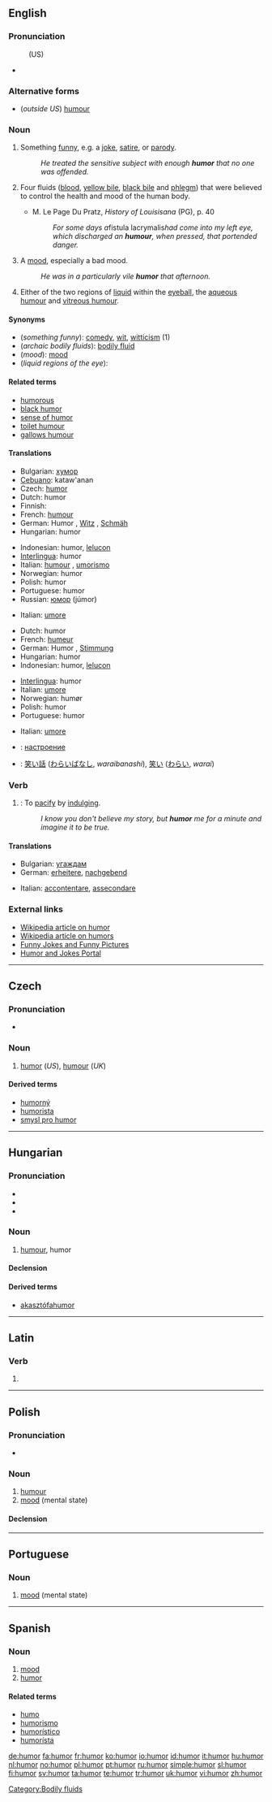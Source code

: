 {{wikipedia}}
{{also|humør|humör}}
==English==

===Pronunciation===
: (US) {{SAMPA|/hjumO@r/}}
* {{audio|en-us-humor.ogg|Audio (US)}}
*: {{rhymes|uːmə(r)}}

===Alternative forms===
* (''outside US'') [[humour]]<!-- what about canada? not sure which they use -->

===Noun===
{{en-noun}}

# {{uncountable}} Something [[funny]], e.g. a [[joke]], [[satire]], or [[parody]].
#: ''He treated the sensitive subject with enough '''humor''' that no one was offended.''
# {{archaic}} Four fluids ([[blood]], [[yellow bile]], [[black bile]] and [[phlegm]]) that were believed to control the health and mood of the human body.
#* M. Le Page Du Pratz, ''History of Louisisana'' (PG), p. 40
#*: ''For some days a ''fistula lacrymalis'' had come into my left eye, which discharged an '''humour''', when pressed, that portended danger.''
# {{uncountable}} A [[mood]], especially a bad mood.
#: ''He was in a particularly vile '''humor''' that afternoon.''
# {{medicine}} Either of the two regions of [[liquid]] within the [[eyeball]], the [[aqueous humour]] and [[vitreous humour]].

====Synonyms====
* (''something funny''): [[comedy]], [[wit]], [[witticism]] (1)
* (''archaic bodily fluids''): [[bodily fluid]]
* (''mood''): [[mood]]
* (''liquid regions of the eye''):

====Related terms====
* [[humorous]]
* [[black humor]]
* [[sense of humor]]
* [[toilet humour]]
* [[gallows humour]]

====Translations====
{{rfc|I split the translation table up by definition, but even looking at the history, it's difficult to tell whether editors knew which definition they were associating with each translation.}}
{{trans-top|something funny}}
* Bulgarian: [[хумор]] {{m}}
* [[Cebuano]]: kataw'anan
* Czech: [[#Czech|humor]] {{m}}
* Dutch: humor {{m}}
* Finnish: {{t|fi|huumori}}
* French: [[humour]] {{m}}
* German: Humor {{m}}, [[Witz]] {{m}}, [[Schmäh]] {{m}}
* Hungarian: humor
{{trans-mid}}
* Indonesian: humor, [[lelucon]]
* [[Interlingua]]: humor
* Italian: [[humour]] {{m}}, [[umorismo]] {{m}}
* Norwegian: humor {{m}}
* Polish: humor {{m}}
* Portuguese: humor {{m}}
* Russian: [[юмор]] (júmor) {{m}}
{{trans-bottom}}

{{trans-top|archaic bodily fluids}}
* Italian: [[umore]] {{m}}
{{trans-mid}}
{{trans-bottom}}

{{trans-top|mood}}
* Dutch: humor {{m}}
* French: [[humeur]] {{f}}
* German: Humor {{m}}, [[Stimmung]] {{f}}
* Hungarian: humor
* Indonesian: humor, [[lelucon]]
{{trans-mid}}
* [[Interlingua]]: humor
* Italian: [[umore]] {{m}}
* Norwegian: humør {{n}}
* Polish: humor {{M}}
* Portuguese: humor {{m}}
{{trans-bottom}}

{{trans-top|liquid regions of the eye}}
* Italian: [[umore]] {{m}}
{{trans-mid}}
{{trans-bottom}}

{{checktrans-top}}
* {{ttbc|Bulgarian}}: [[настроение]] {{n}}
* {{ttbc|Japanese}}: [[笑い話]] ([[わらいばなし]], ''waraibanashi''), [[笑い]] ([[わらい]], ''warai'')
{{trans-bottom}}

===Verb===
{{en-verb}}

# {{transitive}}: To [[pacify]] by [[indulge|indulging]].
#: ''I know you don't believe my story, but '''humor''' me for a minute and imagine it to be true.''

====Translations====
{{trans-top|to pacify by indulging}}
* Bulgarian: [[угаждам]]
* German: [[erheitere]], [[nachgebend]]
{{trans-mid}}
* Italian: [[accontentare]], [[assecondare]]
{{trans-bottom}}

===External links===
* [[w:Humour|Wikipedia article on humor]]
* [[w:Humorism|Wikipedia article on humors]]
* [http://www.funnies.com Funny Jokes and Funny Pictures]
* [http://www.laughnetwork.com Humor and Jokes Portal]

[[Category:Bodily fluids]]

----

==Czech==

===Pronunciation===
* {{audio|Cs-humor.ogg|Audio}}

===Noun===
{{cs-noun|g=m}}

# [[#English|humor]] (''US''), [[humour]] (''UK'') {{i|source of amusement}}

====Derived terms====
* [[humorný]] {{m}}
* [[humorista]] {{m}}
* [[smysl pro humor]] {{m}}

----

==Hungarian==

===Pronunciation===
* {{IPA|/ˈhumor/|lang=hu}}
* {{audio|Hu-humor.ogg|Audio}}
* {{hyphenation|hu|mor}}

===Noun===
{{hu-noun|ok}}

# [[humour]], humor

====Declension====
{{hu-decl-ok|humo|r}}{{hu-pos-otok|humor||ai}}

====Derived terms====
* [[akasztófahumor]]

----

==Latin==

===Verb===
{{la-verb-form|humor}}

# {{conjugation of|[[humo#Latin|humō]]||1|s|pres|pass|ind}}

----

==Polish==

===Pronunciation===
* {{IPA|[ˈxumɔr]|lang=pl}}

===Noun===
{{infl|pl|noun|g=m}}

# [[humour]]
# [[mood]] (mental state)

====Declension====
{{pl-decl-noun
|humor|humory
|humoru|humorów
|humorowi|humorom
|humor|humory
|humorem|humorami
|humorze|humorach
|humorze|humory
}}

----

==Portuguese==

===Noun===
{{infl|pt|noun|g=m}}

# [[mood]] (mental state)

{{tbot entry|Portuguese|mood|2008|April|pt}}

----

==Spanish==

===Noun===
{{es-noun-m|pl=humores}}

# [[mood]]
# [[humor]]

====Related terms====
* [[humo]]
* [[humorismo]]
* [[humorístico]]
* [[humorísta]]

[[de:humor]]
[[fa:humor]]
[[fr:humor]]
[[ko:humor]]
[[io:humor]]
[[id:humor]]
[[it:humor]]
[[hu:humor]]
[[nl:humor]]
[[no:humor]]
[[pl:humor]]
[[pt:humor]]
[[ru:humor]]
[[simple:humor]]
[[sl:humor]]
[[fi:humor]]
[[sv:humor]]
[[ta:humor]]
[[te:humor]]
[[tr:humor]]
[[uk:humor]]
[[vi:humor]]
[[zh:humor]]